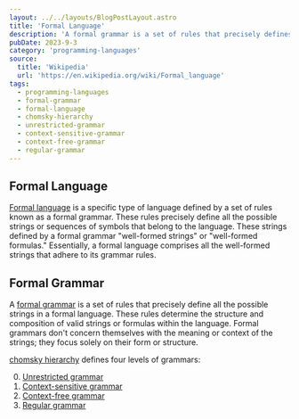 ```yaml
---
layout: ../../layouts/BlogPostLayout.astro
title: 'Formal Language'
description: 'A formal grammar is a set of rules that precisely defines all the possible strings in the language.'
pubDate: 2023-9-3
category: 'programming-languages'
source:
  title: 'Wikipedia'
  url: 'https://en.wikipedia.org/wiki/Formal_language'
tags:
  - programming-languages
  - formal-grammar
  - formal-language
  - chomsky-hierarchy
  - unrestricted-grammar
  - context-sensitive-grammar
  - context-free-grammar
  - regular-grammar
---
```


## Formal Language

<a href="https://en.wikipedia.org/wiki/Formal_language" target="_blank">Formal language</a>  is a specific type of language defined by a set of rules 
known as a formal grammar. These rules precisely define all the possible strings 
or sequences of symbols that belong to the language. These strings defined 
by a formal grammar "well-formed strings" or "well-formed formulas." Essentially, 
a formal language comprises all the well-formed strings that adhere to its grammar rules.

## Formal Grammar

A <a href="https://en.wikipedia.org/wiki/Formal_grammar" target="_blank">formal grammar</a> 
is a set of rules that precisely define all the possible strings in a formal language. 
These rules determine the structure and composition of valid strings or formulas 
within the language. Formal grammars don't concern themselves with the meaning or 
context of the strings; they focus solely on their form or structure.

<a href="https://en.wikipedia.org/wiki/Chomsky_hierarchy" target="_blank">chomsky hierarchy</a> defines four levels of grammars:

0. <a href="https://en.wikipedia.org/wiki/Unrestricted_grammar" target="_blank">Unrestricted grammar</a>
1. <a href="https://en.wikipedia.org/wiki/Context-sensitive_grammar" target="_blank">Context-sensitive grammar</a>
2. <a href="https://en.wikipedia.org/wiki/Context-free_grammar" target="_blank">Context-free grammar</a>
3. <a href="https://en.wikipedia.org/wiki/Regular_grammar" target="_blank">Regular grammar</a>
